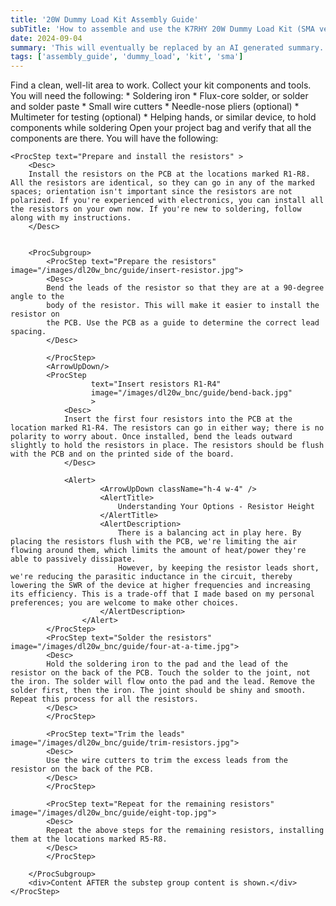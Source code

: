 ```yaml
---
title: '20W Dummy Load Kit Assembly Guide'
subTitle: 'How to assemble and use the K7RHY 20W Dummy Load Kit (SMA version)'
date: 2024-09-04
summary: 'This will eventually be replaced by an AI generated summary.'
tags: ['assembly_guide', 'dummy_load', 'kit', 'sma']
---
```


<Proc title="Assembly Procedure">
    <ProcStep text="Prepare your workspace">
        Find a clean, well-lit area to work. Collect your kit components and tools. You will need the following:
        * Soldering iron 
        * Flux-core solder, or solder and solder paste
        * Small wire cutters
        * Needle-nose pliers (optional)
        * Multimeter for testing (optional)
        * Helping hands, or similar device, to hold components while soldering
    </ProcStep>
    <ProcStep text="Inventory the parts">
    <Desc>
    Open your project bag and verify that all the components are there. You will have the following:
    </Desc>
    </ProcStep>
          
    
    <ProcStep text="Prepare and install the resistors" >
        <Desc>
        Install the resistors on the PCB at the locations marked R1-R8. All the resistors are identical, so they can go in any of the marked spaces; orientation isn't important since the resistors are not polarized. If you're experienced with electronics, you can install all the resistors on your own now. If you're new to soldering, follow along with my instructions.
        </Desc>
        
        
        <ProcSubgroup>
            <ProcStep text="Prepare the resistors" image="/images/dl20w_bnc/guide/insert-resistor.jpg">
            <Desc>
            Bend the leads of the resistor so that they are at a 90-degree angle to the 
            body of the resistor. This will make it easier to install the resistor on 
            the PCB. Use the PCB as a guide to determine the correct lead spacing.
            </Desc>
            
            </ProcStep>
            <ArrowUpDown/>
            <ProcStep
                      text="Insert resistors R1-R4"
                      image="/images/dl20w_bnc/guide/bend-back.jpg"
                      >
                <Desc>
                Insert the first four resistors into the PCB at the location marked R1-R4. The resistors can go in either way; there is no polarity to worry about. Once installed, bend the leads outward slightly to hold the resistors in place. The resistors should be flush with the PCB and on the printed side of the board.
                </Desc>
                
                <Alert>
                        <ArrowUpDown className="h-4 w-4" />
                        <AlertTitle>
                            Understanding Your Options - Resistor Height
                        </AlertTitle>
                        <AlertDescription>
                            There is a balancing act in play here. By placing the resistors flush with the PCB, we're limiting the air flowing around them, which limits the amount of heat/power they're able to passively dissipate.
                            However, by keeping the resistor leads short, we're reducing the parasitic inductance in the circuit, thereby lowering the SWR of the device at higher frequencies and increasing its efficiency. This is a trade-off that I made based on my personal preferences; you are welcome to make other choices.
                        </AlertDescription>
                    </Alert>
            </ProcStep>
            <ProcStep text="Solder the resistors" image="/images/dl20w_bnc/guide/four-at-a-time.jpg">
            <Desc>
            Hold the soldering iron to the pad and the lead of the resistor on the back of the PCB. Touch the solder to the joint, not the iron. The solder will flow onto the pad and the lead. Remove the solder first, then the iron. The joint should be shiny and smooth. Repeat this process for all the resistors.
            </Desc>
            </ProcStep>

            <ProcStep text="Trim the leads" image="/images/dl20w_bnc/guide/trim-resistors.jpg">
            <Desc>
            Use the wire cutters to trim the excess leads from the resistor on the back of the PCB.
            </Desc>
            </ProcStep>

            <ProcStep text="Repeat for the remaining resistors" image="/images/dl20w_bnc/guide/eight-top.jpg">
            <Desc>
            Repeat the above steps for the remaining resistors, installing them at the locations marked R5-R8.
            </Desc>
            </ProcStep>

        </ProcSubgroup>
        <div>Content AFTER the substep group content is shown.</div>
    </ProcStep>

</Proc>

<DocSection title="Operating Instructions"></DocSection>
